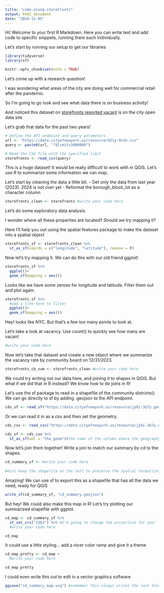 ```yaml
---
title: "code-along-storefronts"
output: html_document
date: "2024-11-05"
---
```


Hi! Welcome to your first R Markdown. Here you can write text and add code to specific snippets, running them each individually.

Let's start by running our setup to get our libraries
```r
library(tidyverse)
library(sf)

knitr::opts_chunk$set(echo = TRUE)
```

Let's come up with a research question!

I was wondering what areas of the city are doing well for commercial retail after the pandemic.

So I'm going to go look and see what data there is on business activity!

And noticed this dataset on [storefronts reported vacant](https://data.cityofnewyork.us/City-Government/Storefronts-Reported-Vacant-or-Not/92iy-9c3n/about_data) is on the city open data site

Let's grab that data for the past two years!

```r
# Define the API endpoint and query parameters
url <- "https://data.cityofnewyork.us/resource/92iy-9c3n.csv"
query <- paste0(url, "?$limit=1000000")

# Read the CSV file with the specified limit
storefronts <- read_csv(query)

```

This is a huge dataset! It would be really difficult to work with in QGIS. Let's use R to summarize some information we can map.

Let's start by cleaning the data a little bit.
- Get only the data from last year (2023). 2024 is not over yet
- Reformat the borough_block_lot as a character column
```r

storefronts_clean <- storefronts #write your code here

```

Let's do some exploratory data analysis.

I wonder where all these properties are located? Should we try mapping it?

Here I'll help you out using the spatial features package to make the dataset into a spatial object

```r

storefronts_sf <- storefronts_clean %>% 
  st_as_sf(coords = c("longitude", "latitude"), remove = F)

```

Now let's try mapping it. We can do this with our old friend ggplot!

```r

storefronts_sf %>% 
  ggplot()+
  geom_sf(mapping = aes())

```
Looks like we have some zeroes for longitude and latitude. Filter them out and plot again.

```r

storefronts_sf %>% 
  #add a line here to filter
  ggplot()+
  geom_sf(mapping = aes())

```


Hey! looks like NYC. But that's a few too many points to look at.

Let's take a look at vacancy. Use count() to quickly see how many are vacant
```r
#write your code here

```


Now let's take that dataset and create a new object where we summarize the vacancy rate by community board on 12/31/2023.

```r

storefronts_cb_sum <- storefronts_clean #write your code here

```

We could try writing out our data here, and joining it to shapes in QGIS. But what if we did that in R instead? We know how to do joins in R!

Let's use the sf package to read in a shapefile of the community districts(). We can go directly to sf by adding .geojson to the API endpoint.

```r

cds_sf <- read_sf("https://data.cityofnewyork.us/resource/jp9i-3b7y.geojson")

```

Or we can read it in as a csv and then set the geometry.

```r

cds_csv <- read_csv("https://data.cityofnewyork.us/resource/jp9i-3b7y.csv")

cds_sf <- cds_csv %>% 
  st_as_sf(wkt = "the_geom")#the name of the column where the geography info is!

```

Now let's join them together! Write a join to match our summary by cd to the shapes.

```r

cd_summary_sf <- #write your code here
  
#hint keep the shapefile on the left to preserve the spatial formatting of the object

```

Amazing! We can use sf to export this as a shapefile that has all the data we need, ready for QGIS

```r

write_sf(cd_summary_sf, "cd_summary.geojson")

```
But hey! We could also make this map in R! Let's try plotting our summarized shapefile with ggplot.

```r

cd_map <- cd_summary_sf %>% 
  st_set_crs("2263") %>% #I'm going to change the projection for you!
  #write your code here

cd_map

```

It could use a little styling... add a nicer color ramp and give it a theme

```r
cd_map_pretty <- cd_map +
  #write your code here

cd_map_pretty

```
I could even write this out to edit in a vector graphics software

```r
ggsave("cd_summary_map.svg") #remember this always writes the last thing you ran

```


